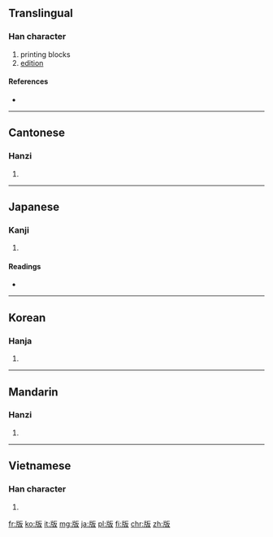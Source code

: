==Translingual==

===Han character===
{{Han char|rn=91|rad=片|as=04|sn=8|four=2104<sub>7</sub>|canj=中中竹水 (LLHE), 中弓竹水 (LNHE), X中弓竹水 (XLNHE)}}

# printing blocks
# [[edition]]

====References====
* {{Han ref|kx=0693.030|dkj=19817|dj=1106.030|hdz=32015.040|uh=7248|ud=29256|bh=AAA9|bd=43689}}

----

==Cantonese==

===Hanzi===
{{yue-hanzi|jyut=|y=baan2}}

# {{defn|lang=yue|sort=片04}}

----

==Japanese==

===Kanji===
{{ja-kanji|grade=5|rs=片04}}

# {{defn|lang=ja|sort=片04}}

====Readings====
* {{ja-readings|on=[[はん]] (han)|kun=[[いた]] (ita), [[ふだ]] (fuda)}}

----

==Korean==

===Hanja===
{{ko-hanja|hangeul=판|eumhun=|rv=pan|mr=p'an|y=phan}}

# {{defn|lang=ko|sort=片04}}

----

==Mandarin==

===Hanzi===
{{cmn-hanzi|pin=[[bǎn]] ([[ban3]]), [[cōng]] ([[cong1]])|wg=pan<sup>3</sup>, ts'ung<sup>1</sup>}}

# {{defn|lang=cmn|sort=片04}}

----

==Vietnamese==

===Han character===
{{vi-hantu|[[bản]], [[bảng]], [[bỡn]], [[phản]], [[ván]]|rs=片04}}

# {{defn|lang=vi|sort=片04}}

[[fr:版]]
[[ko:版]]
[[it:版]]
[[mg:版]]
[[ja:版]]
[[pl:版]]
[[fi:版]]
[[chr:版]]
[[zh:版]]